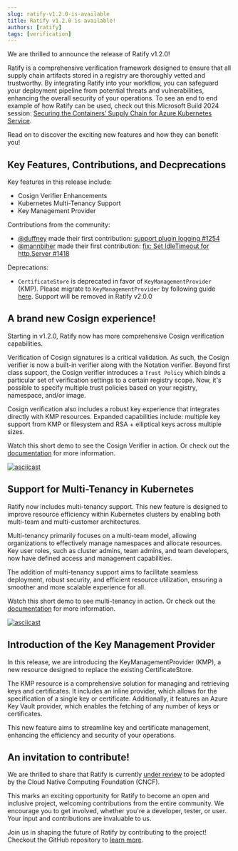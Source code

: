 ```yaml
---
slug: ratify-v1.2.0-is-available
title: Ratify v1.2.0 is available! 
authors: [ratify]
tags: [verification]
---
```


We are thrilled to announce the release of Ratify v1.2.0! 

Ratify is a comprehensive verification framework designed to ensure that all supply chain artifacts stored in a registry are thoroughly vetted and trustworthy. By integrating Ratify into your workflow, you can safeguard your deployment pipeline from potential threats and vulnerabilities, enhancing the overall security of your operations. To see an end to end example of how Ratify can be used, check out this Microsoft Build 2024 session: [Securing the Containers’ Supply Chain for Azure Kubernetes Service](https://youtu.be/5W-22xU4EP0?si=EMlmTDXRzFHj0zw0). 

Read on to discover the exciting new features and how they can benefit you!

## Key Features, Contributions, and Decprecations

Key features in this release include:
- Cosign Verifier Enhancements 
- Kubernetes Multi-Tenancy Support
- Key Management Provider

Contributions from the community:
- [@duffney](https://github.com/duffney) made their first contribution: [support plugin logging #1254](https://github.com/deislabs/ratify/pull/1254)
- [@mannbiher](https://github.com/mannbiher) made their first contribution: [fix: Set IdleTimeout for http.Server #1418](https://github.com/deislabs/ratify/pull/1418)

Deprecations:
- `CertificateStore` is deprecated in favor of `KeyManagementProvider` (KMP). Please migrate to `KeyManagementProvider` by following guide [here](https://ratify.dev/docs/reference/custom%20resources/key-management-providers#migrating-from-certificatestore-to-kmp). Support will be removed in Ratify v2.0.0

## A brand new Cosign experience! 

Starting in v1.2.0, Ratify now has more comprehensive Cosign verification capabilities. 

Verification of Cosign signatures is a critical validation. As such, the Cosign verifier is now a built-in verifier along with the Notation verifier. Beyond first class support, the Cosign verifier introduces a `Trust Policy` which binds a particular set of verification settings to a certain registry scope. Now, it's possible to specify multiple trust policies based on your registry, namespace, and/or image. 

Cosign verification also includes a robust key experience that integrates directly with KMP resources. Expanded capabilities include: multiple key support from KMP or filesystem and RSA + elliptical keys across multiple sizes.

<!-- TODO: update links -->

Watch this short demo to see the Cosign Verifier in action. Or check out the [documentation](https://ratify.dev/docs/reference/verifiers/cosign) for more information.

[![asciicast](https://asciinema.org/a/658139.svg)](https://asciinema.org/a/658139)

## Support for Multi-Tenancy in Kubernetes

Ratify now includes multi-tenancy support. This new feature is designed to improve resource efficiency within Kubernetes clusters by enabling both multi-team and multi-customer architectures. 

Multi-tenancy primarily focuses on a multi-team model, allowing organizations to effectively manage namespaces and allocate resources. Key user roles, such as cluster admins, team admins, and team developers, now have defined access and management capabilities.

The addition of multi-tenancy support aims to facilitate seamless deployment, robust security, and efficient resource utilization, ensuring a smoother and more scalable experience for all.
<!-- TODO: update links -->
Watch this short demo to see multi-tenancy in action. Or check out the [documentation](https://ratify.dev/docs/reference/multi-tenancy) for more information.

[![asciicast](https://asciinema.org/a/PO8RPcuZ2qyShif80c55WQipj.svg)](https://asciinema.org/a/PO8RPcuZ2qyShif80c55WQipj)

## Introduction of the Key Management Provider

In this release, we are introducing the KeyManagementProvider (KMP), a new resource designed to replace the existing CertificateStore. 

The KMP resource is a comprehensive solution for managing and retrieving keys and certificates. It includes an inline provider, which allows for the specification of a single key or certificate. Additionally, it features an Azure Key Vault provider, which enables the fetching of any number of keys or certificates. 

This new feature aims to streamline key and certificate management, enhancing the efficiency and security of your operations.

## An invitation to contribute!

We are thrilled to share that Ratify is currently [under review](https://github.com/cncf/sandbox/issues/96) to be adopted by the Cloud Native Computing Foundation (CNCF). 

This marks an exciting opportunity for Ratify to become an open and inclusive project, welcoming contributions from the entire community. We encourage you to get involved, whether you're a developer, tester, or user. Your input and contributions are invaluable to us.

Join us in shaping the future of Ratify by contributing to the project! Checkout the GitHub repository to [learn more](https://github.com/deislabs/ratify/blob/dev/CONTRIBUTING.md).
